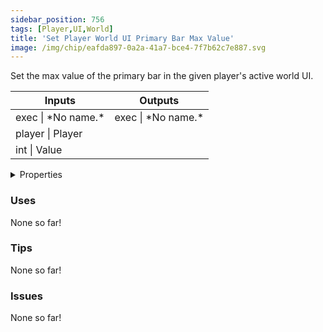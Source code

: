 ```yaml
---
sidebar_position: 756
tags: [Player,UI,World]
title: 'Set Player World UI Primary Bar Max Value'
image: /img/chip/eafda897-0a2a-41a7-bce4-7f7b62c7e887.svg
---
```


Set the max value of the primary bar in the given player's active world UI.



<IChip uuid="eafda897-0a2a-41a7-bce4-7f7b62c7e887"/>

<table><thead><tr><th>Inputs</th><th>Outputs</th></tr></thead><tbody><tr><td>exec | *No name.*</td><td>exec | *No name.*</td></tr><tr><td>player | Player</td><td /></tr><tr><td>int | Value</td><td /></tr></tbody></table>

<details>
  <summary>Properties</summary>
  <div>
    <div>
    <table>
      <tbody>
        <tr>
          <td>Is beta required?</td>
          <td>No</td>
        </tr>
        <tr>
          <td>Is chip a trolling risk?</td>
          <td>No</td>
        </tr>
        <tr>
          <td>Is chip a role assignment risk?</td>
          <td>No</td>
        </tr>
        <tr>
          <td>Chip UUID</td>
          <td>eafda897-0a2a-41a7-bce4-7f7b62c7e887</td>
        </tr>
        <tr>
          <td>Room availability</td>
          <td>Available everywhere</td>
        </tr>
      </tbody>
    </table>
    </div>
  </div>
</details>

### Uses

None so far!

### Tips

None so far!

### Issues

None so far!